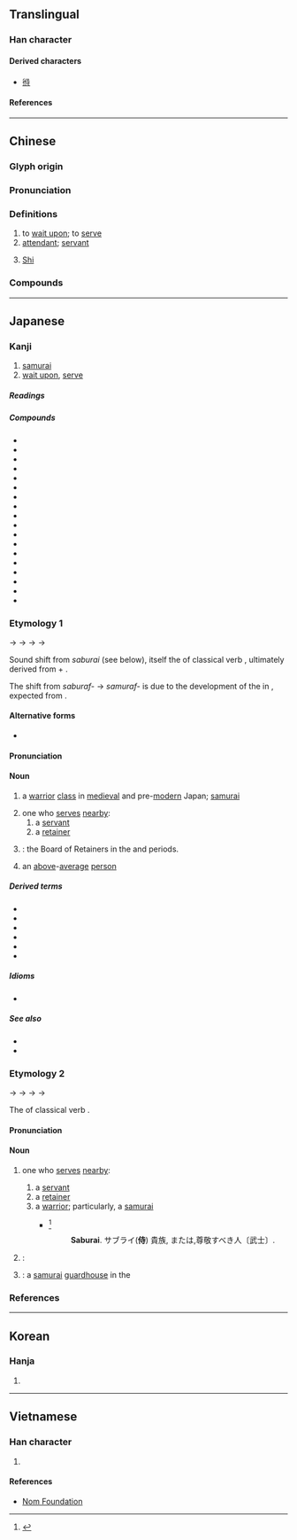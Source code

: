{{character info/new}}
==Translingual==
{{stroke order|strokes=8}}

===Han character===
{{Han char|rn=9|rad=人|as=06|sn=8|four=24241|canj=OGDI|ids=⿰亻寺}}

====Derived characters====
* [[㣥]]

====References====
{{Han ref|kx=0101.260|dkj=00589|dj=0215.070|hdz=10143.170|uh=4F8D}}

----

==Chinese==
{{zh-forms}}

===Glyph origin===
{{Han etym}}

===Pronunciation===
{{zh-pron
|m=shì
|c=si6
|h=pfs=sṳ
|md=sê
|mn=ml:sī/qz:sīr/sāi/xm,zz:sū
|mn_note=sī/sīr - literary; sāi - vernacular; sū - vernacular (俗)
|mn-t=se6
|w=3zr
|mc=y
|oc=y
|ma=y
|cat=v,n,pn
}}

===Definitions===
{{zh-hanzi}}

# to [[wait upon]]; to [[serve]]
# [[attendant]]; [[servant]]
# {{surname|zh|dot=:}} [[Shi]]

===Compounds===
{{zh-der|中常侍|伏侍|侍中|侍人|侍候|侍兒|侍奉|侍女|侍妾|侍子|侍巾櫛|侍弄|侍役|侍從|侍御|侍應生|侍生|侍立|侍者|侍衛|侍講|侍讀|侍郎|侍醫|俠侍|內侍|奉侍|女侍|姬侍|媵侍|常侍|接侍|散騎常侍|服侍|近侍|選侍|重侍下|閽侍|陪侍|隨侍|鵠侍}}

----

==Japanese==

===Kanji===
{{ja-kanji|grade=c|rs=人06}}

# [[samurai]]
# [[wait upon]], [[serve]]

=====Readings=====
{{ja-readings
|goon=じ
|kanon=し
|kun=さぶらい-<さぶらひ, さぶら-う<さぶら-ふ, さむらい-<さむらひ, さむら-う<さむら-ふ, はべ-る
|nanori=つこ, ひと
}}

=====Compounds=====
{{der-top|Compounds}}
* {{ja-r|侍%医|じ%い}}
* {{ja-r|侍%衛|じ%えい}}
* {{ja-r|侍%御|じ%ぎょ}}
* {{ja-r|侍%講|じ%こう}}
* {{ja-r|侍%祭|じ%さい}}
* {{ja-r|侍%史|じ%し}}
* {{ja-r|侍%者|じ%しゃ}}
* {{ja-r|侍%臣|じ%しん}}
* {{ja-r|侍%従|じ%じゅう}}
* {{ja-r|侍%女|じ%じょ}}
* {{ja-r|侍%僧|じ%そう}}
* {{ja-r|侍%読|じ%どく}}
* {{ja-r|侍%婢|じ%ひ}}
* {{ja-r|侍%立|じ%りつ}}
* {{ja-r|近%侍|きん%じ}}
* {{ja-r|典%侍|てん%じ}}
* {{ja-r|内%侍|ない%じ}}
* {{ja-r|陪%侍|ばい%じ}}
{{der-bottom}}

===Etymology 1===
<div style=float:right;>
{{wp|lang=ja}}
{{wp|Samurai}}
</div>
{{ja-kanjitab|さむらい|yomi=k}}
{{IPAfont|⟨sa morapi<sub>1</sub>⟩}} → {{IPAchar|/saburapi/}} → {{IPAchar|/saburafi/}} → {{IPAchar|/samurawi/}} → {{IPAchar|/samurai/}}

Sound shift from ''saburai'' (see below), itself the {{m|ja|連用形|tr=ren'yōkei|pos=stem or continuative form}} of classical verb {{m|ja|侍ふ|tr=saburafu||to [[serve]]|pos=modern ''saburau''}}, ultimately derived from {{m|ja|さ|tr=sa-||pos=prefix meaning "[[early]]"}} + {{m|ja|守らふ|tr=morafu||to [[keep watch]]|pos=modern ''morau''}}.

The shift from ''saburaf-'' → ''samuraf-'' is due to the development of the {{m|ja|女性語|tr=josei-go||{{w|Gender differences in spoken Japanese|women's language}}}} in {{w|Middle Japanese}}, expected from {{m|ja|候|tr=sōrō||[[service]]|pos=classical ''saurafu''}}.

====Alternative forms====
* {{ja-l|士}}

====Pronunciation====
{{ja-pron|y=k|さむらい|acc=h|acc_ref=DJR,NHK}}

====Noun====
{{ja-noun|さむらい|hhira=さむらひ}}

# {{lb|ja|historical|sort=さむらい}} a [[warrior]] [[class]] in [[medieval]] and pre-[[modern]] Japan; [[samurai]]
#: {{synonyms|ja|武士|tr=bushi}}
# one who [[serve]]s [[nearby]]:
## a [[servant]]
## a [[retainer]]
# {{short for|ja|侍所|tr=samurai-dokoro|nodot=1}}: the Board of Retainers in the {{w|Kamakura period|Kamakura}} and {{w|Muromachi period|Muromachi}} periods.
# an [[above]]-[[average]] [[person]]

=====Derived terms=====
{{der-top}}
* {{ja-r|侍 気質|さむらい かたぎ}}
* {{ja-r|田舎%侍|いなか%-ざむらい}}
* {{ja-r|犬%侍|いぬ%ざむらい}}
* {{ja-r|忰%侍|かせ%-ざむらい}}
* {{ja-r|国%侍|くに%-ざむらい}}
* {{ja-r|若%侍|わか%-ざむらい}}
{{der-bottom}}

=====Idioms=====
* {{ja-r|黄%金 と 侍 は 朽ちて も 朽ちぬ|こ%がね と さむらい は くちて も くちぬ}}

=====See also=====
* {{ja-r|武士%道|ぶし%どう|samurai [[code of conduct]]}}
* {{ja-r|浪人|ろうにん|[[masterless]] [[samurai]]}}

===Etymology 2===
{{ja-kanjitab|さぶらい|yomi=k}}
{{IPAfont|⟨sa morapi<sub>1</sub>⟩}} → {{IPAchar|/saburapi/}} → {{IPAchar|/saburafi/}} → {{IPAchar|/saburawi/}} → {{IPAchar|/saburai/}}

The {{m|ja|連用形|tr=ren'yōkei|pos=stem or continuative form}} of classical verb {{m|ja|侍ふ|tr=saburafu||to [[serve]]}}.

====Pronunciation====
{{ja-pron|y=k|さぶらい}}

====Noun====
{{ja-noun|さぶらい|hhira=さぶらひ}}

# {{lb|ja|archaic|sort=さむらい}} one who [[serve]]s [[nearby]]:
## a [[servant]]
## a [[retainer]]
## a [[warrior]]; particularly, a [[samurai]]
##* {{RQ:Nippo Jisho|545}}<ref>{{R:Nippo Jisho}}</ref>
##*: '''Saburai'''. サブライ('''侍''') 貴族, または,尊敬すべき人〔武士〕.
# {{syn of|ja|下侍|tr=shimosaburai|nodot=1}}: {{rfdef|ja}}
# {{short for|ja|侍所|tr=saburai-dokoro|nodot=1}}: a [[samurai]] [[guardhouse]] in the {{w|Heian period}}

===References===
<references/>

----

==Korean==

===Hanja===
{{ko-hanja|시}}

# {{rfdef|ko|sort=人06}}

----

==Vietnamese==

===Han character===
{{vi-readings|reading=[[thị]]|rs=人06}}

# {{rfdef|vi|sort=人06}}

====References====
* [http://nomfoundation.org/common/nom_details.php?codepoint=4f8d Nom Foundation]